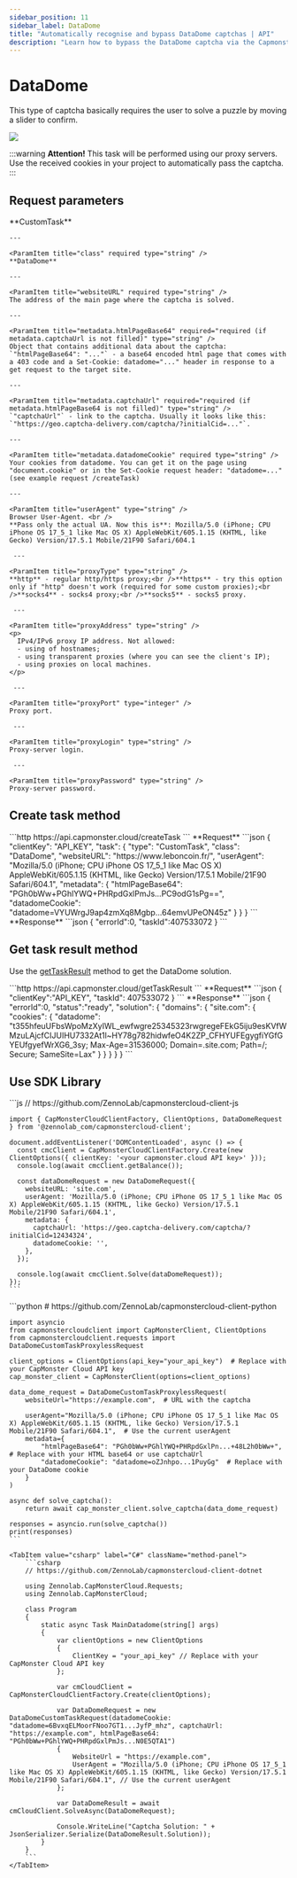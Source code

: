 ```yaml
---
sidebar_position: 11
sidebar_label: DataDome
title: "Automatically recognise and bypass DataDome captchas | API"
description: "Learn how to bypass the DataDome captcha via the Capmonster Cloud API! Instructions on how to use the DataDome method to set up automatic recognition and solution of DataDome captcha!"
---
```



# DataDome

<PriceBlockWrap>
  <PriceBlock title="DataDome" name="dataDomeToken"/>
</PriceBlockWrap>

This type of captcha basically requires the user to solve a puzzle by moving a slider to confirm. 

![](./images/datadome/datadome.png)

:::warning **Attention!**
This task will be performed using our proxy servers. Use the received cookies in your project to automatically pass the captcha.
:::


## Request parameters
<TabItem value="proxyless" label="RecaptchaV2EnterpriseTaskProxyless (without proxy)" default className="bordered-panel">
    <ParamItem title="type" required type="string" />
    **CustomTask**

    ---

    <ParamItem title="class" required type="string" />
    **DataDome**

    ---

    <ParamItem title="websiteURL" required type="string" />
    The address of the main page where the captcha is solved.

    ---

    <ParamItem title="metadata.htmlPageBase64" required="required (if metadata.captchaUrl is not filled)" type="string" />
    Object that contains additional data about the captcha: `"htmlPageBase64": "..."` - a base64 encoded html page that comes with a 403 code and a Set-Cookie: datadome="..." header in response to a get request to the target site.

    ---

    <ParamItem title="metadata.captchaUrl" required="required (if metadata.htmlPageBase64 is not filled)" type="string" />
    `"captchaUrl"` - link to the captcha. Usually it looks like this: `"https://geo.captcha-delivery.com/captcha/?initialCid=..."`.

    ---

    <ParamItem title="metadata.datadomeCookie" required type="string" />
    Your cookies from datadome. You can get it on the page using "document.cookie" or in the Set-Cookie request header: "datadome=..." (see example request /createTask)

    ---

    <ParamItem title="userAgent" type="string" />
    Browser User-Agent. <br /> 
	**Pass only the actual UA. Now this is**: Mozilla/5.0 (iPhone; CPU iPhone OS 17_5_1 like Mac OS X) AppleWebKit/605.1.15 (KHTML, like Gecko) Version/17.5.1 Mobile/21F90 Safari/604.1
	
     ---

    <ParamItem title="proxyType" type="string" />
    **http** - regular http/https proxy;<br />**https** - try this option only if "http" doesn't work (required for some custom proxies);<br />**socks4** - socks4 proxy;<br />**socks5** - socks5 proxy.

     ---

    <ParamItem title="proxyAddress" type="string" />
    <p>
      IPv4/IPv6 proxy IP address. Not allowed:
      - using of hostnames;
      - using transparent proxies (where you can see the client's IP);
      - using proxies on local machines.
    </p>

     ---

    <ParamItem title="proxyPort" type="integer" />
    Proxy port.

     ---

    <ParamItem title="proxyLogin" type="string" />
    Proxy-server login.

     ---

    <ParamItem title="proxyPassword" type="string" />
    Proxy-server password.

</TabItem>


## Create task method

<TabItem value="proxyless" label="RecaptchaV2TaskProxyless (without proxy)" default className="method-panel">
	<MethodItem>
		```http
		https://api.capmonster.cloud/createTask
		```
	</MethodItem>
	<MethodDescription>
		**Request**
		```json
		{
			"clientKey": "API_KEY",
			"task": {
				"type": "CustomTask",
				"class": "DataDome",
				"websiteURL": "https://www.leboncoin.fr/",
				"userAgent": "Mozilla/5.0 (iPhone; CPU iPhone OS 17_5_1 like Mac OS X) AppleWebKit/605.1.15 (KHTML, like Gecko) Version/17.5.1 Mobile/21F90 Safari/604.1",
				"metadata": {
					"htmlPageBase64": "PGh0bWw+PGhlYWQ+PHRpdGxlPmJs...PC9odG1sPg==",
					"datadomeCookie": "datadome=VYUWrgJ9ap4zmXq8Mgbp...64emvUPeON45z"
				}
			}
		}
		```
		**Response**
		```json
		{
		  "errorId":0,
		  "taskId":407533072
		}
		```
	</MethodDescription>
</TabItem>

## Get task result method
Use the [getTaskResult](../api/methods/get-task-result.md) method to get the DataDome solution.

<TabItem value="proxyless" label="GeeTestTaskProxyless (without proxy)" default className="method-panel-full">
	<MethodItem>
		```http
		https://api.capmonster.cloud/getTaskResult
		```
	</MethodItem>
	<MethodDescription>
		**Request**
		```json
		{
		  "clientKey":"API_KEY",
		  "taskId": 407533072
		}
		```
		**Response**
		```json
		{
			"errorId":0,
			"status":"ready",
			"solution": {
				"domains": {
					"site.com": {
						"cookies": {
							"datadome": "t355hfeuUFbsWpoMzXyIWL_ewfwgre25345323rwgregeFEkG5iju9esKVfWMzuLAjcfCIJUIHU7332At1l~HY78g782hidwfeO4K2ZP_CFHYUFEgygfiYGfGYEUfgyefWrXG6_3sy; Max-Age=31536000; Domain=.site.com; Path=/; Secure; SameSite=Lax"
						}
					}
				}
			}
		}
		```
	</MethodDescription>
</TabItem>


## Use SDK Library

<Tabs className="full-width-tabs filled-tabs request-tabs" groupId="captcha-type">
  <TabItem value="js" label="JavaScript" default className="method-panel">
    ```js
    // https://github.com/ZennoLab/capmonstercloud-client-js

    import { CapMonsterCloudClientFactory, ClientOptions, DataDomeRequest } from '@zennolab_com/capmonstercloud-client';

    document.addEventListener('DOMContentLoaded', async () => {
      const cmcClient = CapMonsterCloudClientFactory.Create(new ClientOptions({ clientKey: '<your capmonster.cloud API key>' }));
      console.log(await cmcClient.getBalance());

      const dataDomeRequest = new DataDomeRequest({
        websiteURL: 'site.com',
        userAgent: 'Mozilla/5.0 (iPhone; CPU iPhone OS 17_5_1 like Mac OS X) AppleWebKit/605.1.15 (KHTML, like Gecko) Version/17.5.1 Mobile/21F90 Safari/604.1',
        metadata: {
          captchaUrl: 'https://geo.captcha-delivery.com/captcha/?initialCid=12434324',
          datadomeCookie: '',
        },
      });

      console.log(await cmcClient.Solve(dataDomeRequest));
    });
    ```
  </TabItem>

  <TabItem value="python" label="Python" className="method-panel">
    ```python
    # https://github.com/ZennoLab/capmonstercloud-client-python

    import asyncio
    from capmonstercloudclient import CapMonsterClient, ClientOptions
    from capmonstercloudclient.requests import DataDomeCustomTaskProxylessRequest

    client_options = ClientOptions(api_key="your_api_key")  # Replace with your CapMonster Cloud API key
    cap_monster_client = CapMonsterClient(options=client_options)

    data_dome_request = DataDomeCustomTaskProxylessRequest(
        websiteUrl="https://example.com",  # URL with the captcha

        userAgent="Mozilla/5.0 (iPhone; CPU iPhone OS 17_5_1 like Mac OS X) AppleWebKit/605.1.15 (KHTML, like Gecko) Version/17.5.1 Mobile/21F90 Safari/604.1",  # Use the current userAgent
        metadata={
            "htmlPageBase64": "PGh0bWw+PGhlYWQ+PHRpdGxlPn...+48L2h0bWw+",  # Replace with your HTML base64 or use captchaUrl
            "datadomeCookie": "datadome=oZJnhpo...1PuyGg"  # Replace with your DataDome cookie
        }
    )

    async def solve_captcha():
        return await cap_monster_client.solve_captcha(data_dome_request)

    responses = asyncio.run(solve_captcha())
    print(responses)
    ```
  </TabItem>
  
	<TabItem value="csharp" label="C#" className="method-panel">
		```csharp
		// https://github.com/ZennoLab/capmonstercloud-client-dotnet

		using Zennolab.CapMonsterCloud.Requests;
		using Zennolab.CapMonsterCloud;

		class Program
		{
			static async Task MainDatadome(string[] args)
			{
				var clientOptions = new ClientOptions
				{
					ClientKey = "your_api_key" // Replace with your CapMonster Cloud API key
				};

				var cmCloudClient = CapMonsterCloudClientFactory.Create(clientOptions);

				var DataDomeRequest = new DataDomeCustomTaskRequest(datadomeCookie: "datadome=6BvxqELMoorFNoo7GT1...JyfP_mhz", captchaUrl: "https://example.com", htmlPageBase64: "PGh0bWw+PGhlYWQ+PHRpdGxlPmJs...N0E5QTA1")
				{
					WebsiteUrl = "https://example.com",
					UserAgent = "Mozilla/5.0 (iPhone; CPU iPhone OS 17_5_1 like Mac OS X) AppleWebKit/605.1.15 (KHTML, like Gecko) Version/17.5.1 Mobile/21F90 Safari/604.1", // Use the current userAgent
				};

				var DataDomeResult = await cmCloudClient.SolveAsync(DataDomeRequest);

				Console.WriteLine("Captcha Solution: " + JsonSerializer.Serialize(DataDomeResult.Solution));
			}
		}
		```
	</TabItem>
</Tabs>

